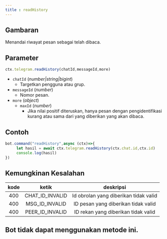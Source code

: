 ```yaml
---
title : readHistory
---
```

## Gambaran
Menandai riwayat pesan sebagai telah dibaca.
## Parameter
```ts
ctx.telegram.readHistory(chatId,messageId,more)
```
- `chatId` (_number|string|bigint_)
     - Targetkan pengguna atau grup.
- `messageId` (_number_)
     - Nomor pesan.
- `more` (_object_)
     - `maxId` (_number_)
         - Jika nilai positif diteruskan, hanya pesan dengan pengidentifikasi kurang atau sama dari yang diberikan yang akan dibaca.
## Contoh
```ts highlight=2
bot.command("readHistory",async (ctx)=>{
     let hasil = await ctx.telegram.readHistory(ctx.chat.id,ctx.id)
     console.log(hasil)
})
```
## Kemungkinan Kesalahan
| kode | ketik | deskripsi |
| :---: | :---: | :------:|
| 400 | CHAT_ID_INVALID | Id obrolan yang diberikan tidak valid |
| 400 | MSG_ID_INVALID | ID pesan yang diberikan tidak valid |
| 400 | PEER_ID_INVALID | ID rekan yang diberikan tidak valid |

## Bot tidak dapat menggunakan metode ini.